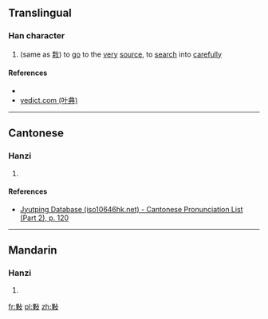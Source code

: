 ==Translingual==

===Han character===
{{Han char|rn=66|rad=攴|as=08|sn=12|four=6194<sub>7</sub>|canj=田木卜水 (WDYE)|ids=⿰[[果]][[攴]]}}

# (same as [[㪙]]) to [[go]] to the [[very]] [[source]], to [[search]] into [[carefully]]

====References====
* {{Han ref|kx=0473.020|dkj=13270|dj=0826.050|hdz=21464.090|uh=6564|ud=25956|bh=D975|bd=55669}}
*[http://yedict.com/htm/65/6564.htm yedict.com (叶典)]

----

==Cantonese==

===Hanzi===
{{yue-hanzi|jyut=[[fo2]]|y=fo2}}

# {{defn|lang=yue|sort=攴08}}

====References====
*[http://www.iso10646hk.net/jp/document/download.jsp Jyutping Database (iso10646hk.net) - Cantonese Pronunciation List (Part 2), p. 120]

----

==Mandarin==

===Hanzi===
{{cmn-hanzi|pin=[[kě]] ([[ke3]]), [[diāo]] ([[diao1]]), [[duī]] ([[dui1]]), [[duì]] ([[dui4]]), [[tuán]] ([[tuan2]]), [[tún]] ([[tun2]])|wg=k'o<sup>3</sup>, tiao<sup>1</sup>, tui<sup>1</sup>, tui<sup>4</sup>, t'uan<sup>2</sup>, t'un<sup>2</sup>}}

# {{defn|lang=cmn|sort=攴08}}

[[fr:敤]]
[[pl:敤]]
[[zh:敤]]
